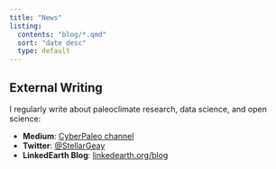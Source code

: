 ```yaml
---
title: "News"
listing:
  contents: "blog/*.qmd"
  sort: "date desc"
  type: default
---
```


## External Writing

I regularly write about paleoclimate research, data science, and open science:

- **Medium**: [CyberPaleo channel](https://medium.com/cyberpaleo)
- **Twitter**: [@StellarGeay](https://twitter.com/StellarGeay)  
- **LinkedEarth Blog**: [linkedearth.org/blog](https://linkedearth.org/blog)